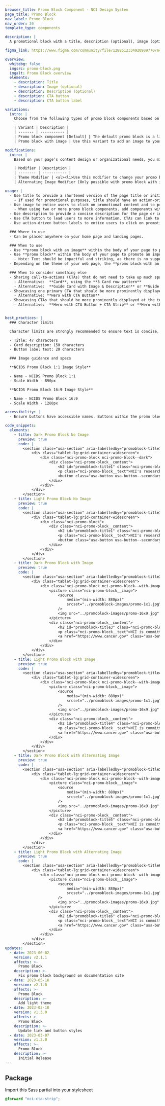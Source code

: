 ```yaml
---
browser_title: Promo Block Component - NCI Design System
page_title: Promo Block
nav_label: Promo Block
nav_order: 30
template_type: components

description: |
  A promotional block with a title, description (optional), image (optional) and button. It typically showcases a major initiative or content marketing item.

figma_link: https://www.figma.com/community/file/1288512334920909770/ncids-design-kit

overview:
  whitebg: false
  imgsrc: promo-block.png
  imgalt: Promo Block overview
  elements:
    - description: Title
    - description: Image (optional)
    - description: Description (optional)
    - description: CTA button
    - description: CTA button label

variations:
  intro: |
    Choose from the following types of promo block components based on your page’s content design or organizational needs.

    | Variant | Description |
    | ------- | ----------- |
    | Promo block component [Default] | The default promo block is a light promo block without an image. <br />If an image is unavailable, the promo block component variant without an image may be used. |
    | Promo block with image | Use this variant to add an image to your promo block. Featuring an image is recommend in order to entice users to click on your content and to provide future context for your user. |

modifications:
  intro: |
    Based on your page’s content design or organizational needs, you might need to modify the promo block further. The following modifiers are available to change the theme of your promo block or to change the placement of your image.

    | Modifier | Description |
    | -------- | ----------- |
    | Theme Modifier | <ul><li>Use this modifier to change your promo block theme from “light” to “dark”.</li><li>Select a light theme when using lighter images and a darker theme when using darker images.</li></ul> |
    | Alternating Image Modifier [Only possible with promo block with image variant] | <ul><li>Use this modifier to change the position of your image from display on the left side of the component to the right side of the component.</li><li>Using a promo block with an image to the left is recommended. When adding more than one promo block, it is recommended that you add them with alternating images — one with the image set to the left and the consecutive block with the image set to the right.</li></ul> |

usage: |
  - Use title to provide a shortened version of the page title or initiative.
    - If used for promotional purposes, title should have an action-oriented CTA to entice users.
  - Use image to entice users to click on promotional content and to provide context for content that will be covered on the page.
    - When using two or more promo block components, add components with alternating images. Do not add other components in between this type of component; doing so can interrupt the flow of the page causing the user to stop scrolling through the page
  - Use description to provide a concise description for the page or initiative.
  - Use CTA button to lead users to more information. CTAs can link to either internal or external pages.
  - Use action-driven button labels to entice users to click on promotional content

  ### Where to use
  - Can be placed anywhere on your home page and landing pages.

  ### When to use
  - Use **promo block with an image** within the body of your page to promote an important initiative or content item that needs to be displayed prominently.
  - Use **promo block** within the body of your page to promote an important initiative or content item that does not (and will not) have a related image.
    - Note: Text should be impactful and striking, as there is no supporting visual, while remaining concise and scannable.
  - Depending on the theme of your web page, the **promo block with an image** or **promo block** can be set to have either a dark or light theme, which changes the background color of the block.

  ### When to consider something else
  - Sharing call-to-actions (CTAs) that do not need to take up much space within your page or are better displayed with other related CTAs.
    - Alternative:  **Card**, using the **3 Card row pattern**
    - Alternative:  **Guide Card with Image & Description** or **Guide Card without Image & Description** (to provide users with sets of related CTAs)
  - Showcasing one primary CTA that should be more prominently displayed than all other information on the page.
    - Alternative: **Hero with CTA Button**
  - Showcasing CTAs that should be more prominently displayed at the top of the page and in a set of three. Only use this option if CTAs do not require a description to be understood by the user or the CTA does not demand more space in the body of the page from a marketing perspective.
    - Alternative:  **Hero with CTA Button + CTA Strip** or **Hero with tagline only + CTA Strip**


best_practices: |
  ### Character limits

  Character limits are strongly recommended to ensure text is concise, scannable, and not visually distorted. Character limits are based on best practices and when a line of text will be forced to wrap onto a second line of text on desktop.

  - Title: 47 characters
  - Card description: 150 characters
  - Button label text: 20 characters

  ### Image guidance and specs

  **NCIDS Promo Block 1:1 Image Style**

  - Name - NCIDS Promo Block 1:1
  - Scale Width - 890px

  **NCIDS Promo Block 16:9 Image Style**

  - Name - NCIDS Promo Block 16:9
  - Scale Width - 1280px

accessibility: |
  - Ensure buttons have accessible names. Buttons within the promo block should have descriptive text that can be announced in assistive technologies such as screen readers. Modify the button aria-label or use screen reader visible text to augment vague call-to-action text such as “Learn More”.

code_snippets:
  elements:
    - title: Dark Promo Block No Image
      preview: true
      code: |
        <section class="usa-section" aria-labelledby="promoblock-title1">
            <div class="tablet-lg:grid-container-widescreen">
                <div class="nci-promo-block nci-promo-block--dark">
                    <div class="nci-promo-block__content">
                        <h2 id="promoblock-title1" class="nci-promo-block__heading">NCI Annual Plan & Budget Proposal for Fiscal Year 2024</h2>
                        <p class="nci-promo-block__text">NCI's research strategy supports investigator-initiated research and maximizes opportunities in emerging areas of science. The FY 2024 Annual Plan & Budget Proposal aligns with NCI's vision and supports cancer research.</p>
                        <button class="usa-button usa-button--secondary">Learn More</button>
                    </div>
                </div>
            </div>
        </section>
    - title: Light Promo Block No Image
      preview: true
      code: |
        <section class="usa-section" aria-labelledby="promoblock-title1">
            <div class="tablet-lg:grid-container-widescreen">
                <div class="nci-promo-block">
                    <div class="nci-promo-block__content">
                        <h2 id="promoblock-title1" class="nci-promo-block__heading">NCI Annual Plan & Budget Proposal for Fiscal Year 2024</h2>
                        <p class="nci-promo-block__text">NCI's research strategy supports investigator-initiated research and maximizes opportunities in emerging areas of science. The FY 2024 Annual Plan & Budget Proposal aligns with NCI's vision and supports cancer research.</p>
                        <button class="usa-button usa-button--secondary">Learn More</button>
                    </div>
                </div>
            </div>
        </section>
    - title: Dark Promo Block with Image
      preview: true
      code: |
        <section class="usa-section" aria-labelledby="promoblock-title3">
            <div class="tablet-lg:grid-container-widescreen">
                <div class="nci-promo-block nci-promo-block--with-image nci-promo-block--dark">
                    <picture class="nci-promo-block__image">
                        <source
                            media="(min-width: 880px)"
                            srcset="../promoblock-images/promo-1x1.jpg"
                        />
                        <img src="../promoblock-images/promo-16x9.jpg" alt="Promoblock Image 1"/>
                    </picture>
                    <div class="nci-promo-block__content">
                        <h2 id="promoblock-title3" class="nci-promo-block__heading">NCI Equity and Inclusion Program</h2>
                        <p class="nci-promo-block__text">NCI is committed to ending structural racism in biomedical research and supports the National Institutes of Health's UNITE initiative.</p>
                        <a href="https://www.cancer.gov" class="usa-button usa-button--secondary">Learn More</a>
                    </div>
                </div>
            </div>
        </section>
    - title: Light Promo Block with Image
      preview: true
      code: |
        <section class="usa-section" aria-labelledby="promoblock-title4">
            <div class="tablet-lg:grid-container-widescreen">
                <div class="nci-promo-block nci-promo-block--with-image">
                    <picture class="nci-promo-block__image">
                        <source
                            media="(min-width: 880px)"
                            srcset="../promoblock-images/promo-1x1.jpg"
                        />
                        <img src="../promoblock-images/promo-16x9.jpg" alt="Promoblock Image 4"/>
                    </picture>
                    <div class="nci-promo-block__content">
                        <h2 id="promoblock-title4" class="nci-promo-block__heading">NCI Equity and Inclusion Program</h2>
                        <p class="nci-promo-block__text">NCI is committed to ending structural racism in biomedical research and supports the National Institutes of Health's UNITE initiative.</p>
                        <a href="https://www.cancer.gov" class="usa-button usa-button--secondary">Learn More</a>
                    </div>
                </div>
            </div>
        </section>
    - title: Dark Promo Block with Alternating Image
      preview: true
      code: |
        <section class="usa-section" aria-labelledby="promoblock-title5">
            <div class="tablet-lg:grid-container-widescreen">
                <div class="nci-promo-block nci-promo-block--with-image nci-promo-block--dark nci-alternating-right">
                    <picture class="nci-promo-block__image">
                        <source
                            media="(min-width: 880px)"
                            srcset="../promoblock-images/promo-1x1.jpg"
                        />
                        <img src="../promoblock-images/promo-16x9.jpg" alt="Promoblock Image 5"/>
                    </picture>
                    <div class="nci-promo-block__content">
                        <h2 id="promoblock-title5" class="nci-promo-block__heading">NCI Equity and Inclusion Program</h2>
                        <p class="nci-promo-block__text">NCI is committed to ending structural racism in biomedical research and supports the National Institutes of Health's UNITE initiative.</p>
                        <a href="https://www.cancer.gov" class="usa-button usa-button--secondary">Learn More</a>
                    </div>
                </div>
            </div>
        </section>
    - title: Light Promo Block with Alternating Image
      preview: true
      code: |
        <section class="usa-section" aria-labelledby="promoblock-title6">
            <div class="tablet-lg:grid-container-widescreen">
                <div class="nci-promo-block nci-promo-block--with-image nci-alternating-right">
                    <picture class="nci-promo-block__image">
                        <source
                            media="(min-width: 880px)"
                            srcset="../promoblock-images/promo-1x1.jpg"
                        />
                        <img src="../promoblock-images/promo-16x9.jpg" alt="Promoblock Image 6"/>
                    </picture>
                    <div class="nci-promo-block__content">
                        <h2 id="promoblock-title6" class="nci-promo-block__heading">NCI Equity and Inclusion Program</h2>
                        <p class="nci-promo-block__text">NCI is committed to ending structural racism in biomedical research and supports the National Institutes of Health's UNITE initiative.</p>
                        <a href="https://www.cancer.gov" class="usa-button usa-button--secondary">Learn More</a>
                    </div>
                </div>
            </div>
        </section>
updates:
  - date: 2023-06-02
    version: v2.1.1
    affects: >-
      Promo Block
    description: >-
      Fix promo block background on documentation site
  - date: 2023-05-18
    version: v2.1.0
    affects: >-
      Promo Block
    description: >-
      Add light theme
  - date: 2023-03-10
    version: v1.3.0
    affects: >-
      Promo Block
    description: >-
      Update link and button styles
  - date: 2023-03-07
    version: v1.2.0
    affects: >-
      Promo Block
    description: >-
      Initial Release
---
```


## Package

Import this Sass partial into your stylesheet

```scss nopreview
@forward "nci-cta-strip";
```
